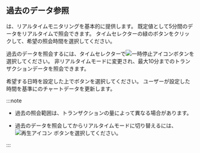 ## 過去のデータ参照

<Cmdname sid="transaction_map" className="uitext" />は、リアルタイムモニタリングを基本的に提供します。 既定値として5分間のデータをリアルタイムで照会できます。 タイムセレクターの緑のボタンをクリックして、希望の照会時間を選択してください。

過去のデータを照会するには、タイムセレクターで![一時停止アイコン](/img/ico-pause.svg)ボタンを選択してください。 非リアルタイムモードに変更され、最大10分までのトランザクションデータを照会できます。

<ImgLang img='txmap-past-time-selector.png' desc='過去のデータ参照' />

希望する日時を設定した上で<Cmdname sid="apply" className="uitext" />ボタンを選択してください。 ユーザーが設定した時間を基準に<Cmdname sid="transaction_map" className="uitext" />のチャートデータを更新します。

:::note

- 過去の照会範囲は、トランザクションの量によって異なる場合があります。

- 過去のデータを照会してからリアルタイムモードに切り替えるには、![再生アイコン](/img/ico-play-time.svg) ボタンを選択してください。

:::

